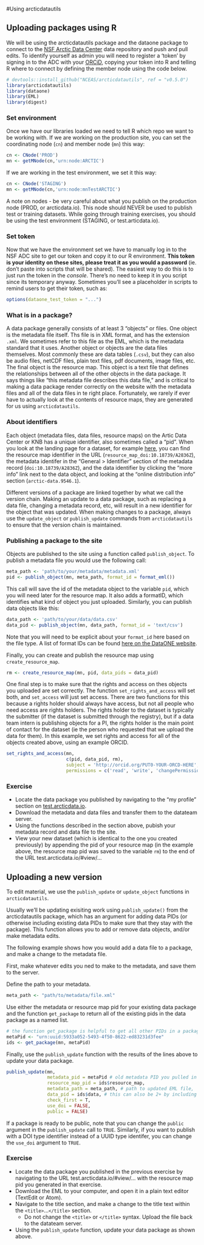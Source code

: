 #Using arcticdatautils

## Uploading packages using R

We will be using the arcticdatautils package and the dataone package to connect to the [NSF Arctic Data Center](arcticdata.io) data repository and push and pull edits. To identify yourself as admin you will need to register a 'token' by signing in to the ADC with your [ORCiD](https://orcid.org/register), copying your token into R and telling R where to connect by defining the member node using the code below. 



```r
# devtools::install_github("NCEAS/arcticdatautils", ref = "v0.5.0")
library(arcticdatautils)
library(dataone)
library(EML)
library(digest)
```

### Set environment

Once we have our libraries loaded we need to tell R which repo we want to be working with. If we are working on the production site, you can set the coordinating node (`cn`) and member node (`mn`) this way:

```r
cn <- CNode('PROD')
mn <- getMNode(cn,'urn:node:ARCTIC')
```

If we are working in the test environment, we set it this way:

```r
cn <- CNode('STAGING')
mn <- getMNode(cn,'urn:node:mnTestARCTIC')
```

A note on nodes - be very careful about what you publish on the production node (PROD, or arcticdata.io). This node should NEVER be used to publish test or training datasets. While going through training exercises, you should be using the test environment (STAGING, or test.articdata.io).

### Set token

Now that we have the environment set we have to manually log in to the NSF ADC site to get our token and copy it to our R environment. **This token is your identity on these sites, please treat it as you would a password** (ie. don't paste into scripts that will be shared). The easiest way to do this is to just run the token in the *console*. There's no need to keep it in you script since its temporary anyway. Sometimes you'll see a placeholder in scripts to remind users to get their token, such as:

```r
options(dataone_test_token = "...")
```

### What is in a package?

A data package generally consists of at least 3 "objects" or files. One object is the metadata file itself. Ths file is in XML format, and has the extension `.xml`. We sometimes refer to this file as the EML, which is the metadata standard that it uses. Another object or objects are the data files themselves. Most commonly these are data tables (`.csv`), but they can also be audio files, netCDF files, plain text files, pdf documents, image files, etc. The final object is the resource map. This object is a text file that defines the relationships between all of the other objects in the data package. It says things like "this metadata file describes this data file," and is critical to making a data package render correctly on the website with the metadata files and all of the data files in te right place. Fortunately, we rarely if ever have to actually look at the contents of resource maps, they are generated for us using `arcticdatautils`.

### About identifiers

Each object (metadata files, data files, resource maps) on the Artic Data Center or KNB has a unique identifier, also sometimes called a "pid". When you look at the landing page for a dataset, for example [here](https://arcticdata.io/catalog/#view/resource_map_doi:10.18739/A2836Z), you can find the resource map identifier in the URL (`resource_map_doi:10.18739/A2836Z`), the metadata identifer in the "General > Identifier" section of the metadata record (`doi:10.18739/A2836Z`), and the data identifier by clicking the "more info" link next to the data object, and looking at the "online distribution info" section (`arctic-data.9546.1`).

Different versions of a package are linked together by what we call the version chain. Making an update to a data package, such as replacing a data file, changing a metadata record, etc, will result in a new identifier for the object that was updated. When making changes to a package, always use the `update_object` or `publish_update` commands from `arcticdatautils` to ensure that the version chain is maintained.

### Publishing a package to the site

Objects are published to the site using a function called `publish_object`. To publish a metadata file you would use the following call:

```r
meta_path <- 'path/to/your/metadata/metadata.xml'
pid <- publish_object(mn, meta_path, format_id = format_eml())
```

This call will save the id of the metadata object to the variable `pid`, which you will need later for the resource map. It also adds a formatID, which identifies what kind of object you just uploaded. Similarly, you can publish data objects like this:

```r
data_path <- 'path/to/your/data/data.csv'
data_pid <- publish_object(mn, data_path, format_id = 'text/csv')
```

Note that you will need to be explicit about your `format_id` here based on the file type. A list of format IDs can be found [here on the DataONE website](https://cn.dataone.org/cn/v2/formats).

Finally, you can create and publish the resource map using `create_resource_map`.

```r
rm <- create_resource_map(mn, pid, data_pids = data_pid)
```

One final step is to make sure that the rights and access on thes objects you uploaded are set correctly. The function `set_rights_and_access` will set both, and `set_access` will just set access. There are two functions for this because a rights holder should always have access, but not all people who need access are rights holders. The rights holder to the dataset is typically the submitter (if the dataset is submitted through the registry), but if a data team intern is publishing objects for a PI, the rights holder is the main point of contact for the dataset (ie the person who requested that we upload the data for them). In this example, we set rights and access for all of the objects created above, using an example ORCID.

```r
set_rights_and_access(mn, 
                      c(pid, data_pid, rm), 
                      subject = 'http://orcid.org/PUT0-YOUR-ORCD-HERE',
                      permissions = c('read', 'write', 'changePermission'))
```


### Exercise

* Locate the data package you published by navigating to the "my profile" section on [test.arcticdata.io](test.arcticdata.io). 
* Download the metadata and data files and transfer them to the datateam server.
* Using the functions described in the section above, pubish your metadata record and data file to the site.
* View your new dataset (which is identical to the one you created previously) by appending the pid of your resource map (in the example above, the resource map pid was saved to the variable `rm`) to the end of the URL test.arcticdata.io/#view/... 

## Uploading a new version

To edit material, we use the `publish_update` or `update_object` functions in `arcticdatautils`.

Usually we'll be updating exisiting work using `publish_update()` from the arcticdatautils package, which has an argument for adding data PIDs (or otherwise including existing data PIDs to make sure that they stay with the package). This function allows you to add or remove data objects, and/or make metadata edits.

The following example shows how you would add a data file to a package, and make a change to the metadata file.

First, make whatever edits you ned to make to the metadata, and save them to the server.

Define the path to your metadata.
```r
meta_path <- "path/to/metadata/file.xml"
```

Use either the metadata or resource map pid for your existing data package and the function `get_package` to return all of the existing pids in the data package as a named list.

```r
# the function get_package is helpful to get all other PIDs in a package if you know the metadata PID
metaPid <- "urn:uuid:5933a052-5493-4f50-8622-ed83231d3fee"
ids <- get_package(mn, metaPid)
```

Finally, use the `publish_update` function with the results of the lines above to update your data package.

```r
publish_update(mn,
               metadata_pid = metaPid # old metadata PID you pulled in originally. Alternatively could paste in the string:  "urn:uuid:a592a9a2-547c-48ee-bff2-add133aa64ee"
               resource_map_pid = ids$resource_map,
               metadata_path = meta_path, # path to updated EML file,
               data_pid = ids$data, # this can also be 2+ by including the PIDs in a vector c(pid1, pid2,pid3)
               check_first = T,
               use_doi = FALSE,
               public = FALSE)
```

If a package is ready to be public, note that you can change the `public` argument in the `publish_update` call to `TRUE`. Similarly, if you want to publish with a DOI type identifier instead of a UUID type identifer, you can change the `use_doi` argument to `TRUE`.

### Exercise

* Locate the data package you published in the previous exercise by navigating to the URL test.arcticdata.io/#view/... with the resource map pid you generated in that exercise. 
* Download the EML to your computer, and open it in a plain text editor (TextEdit or Atom). 
* Navigate to the title section, and make a change to the title text within the `<title>`...`</title>` section. 
    + Do not change the `<title>` or `</title>` syntax. Upload the file back to the datateam server. 
* Using the `publish_update` function, update your data package as shown above.





